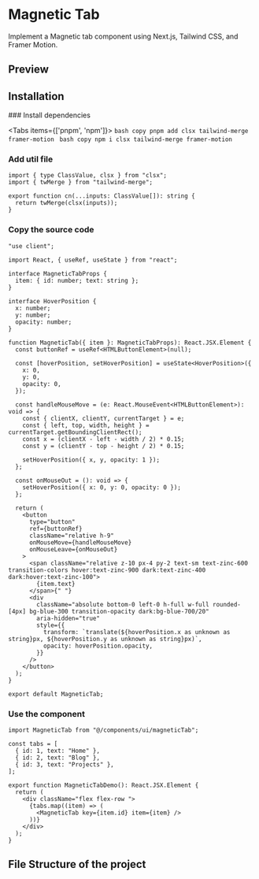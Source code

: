 

# Magnetic Tab

Implement a Magnetic tab component using Next.js, Tailwind CSS, and Framer Motion.

## Preview
<ComponentContainer>
<MagneticTabDemo />
</ComponentContainer>

## Installation

<Steps>
### Install dependencies
 
<Tabs items={['pnpm', 'npm']}>
  <Tab>
    ```bash copy
	pnpm add clsx tailwind-merge framer-motion
	```
  </Tab>
  <Tab>
	```bash copy
	npm i clsx tailwind-merge framer-motion
	```
  </Tab>
</Tabs>
 
### Add util file
 
```tsx filename="utils/cn.ts" showLineNumbers copy
import { type ClassValue, clsx } from "clsx";
import { twMerge } from "tailwind-merge";

export function cn(...inputs: ClassValue[]): string {
  return twMerge(clsx(inputs));
}
```

### Copy the source code
```tsx filename="components/ui/magneticTab.tsx" showLineNumbers copy
"use client";

import React, { useRef, useState } from "react";

interface MagneticTabProps {
  item: { id: number; text: string };
}

interface HoverPosition {
  x: number;
  y: number;
  opacity: number;
}

function MagneticTab({ item }: MagneticTabProps): React.JSX.Element {
  const buttonRef = useRef<HTMLButtonElement>(null);

  const [hoverPosition, setHoverPosition] = useState<HoverPosition>({
    x: 0,
    y: 0,
    opacity: 0,
  });

  const handleMouseMove = (e: React.MouseEvent<HTMLButtonElement>): void => {
    const { clientX, clientY, currentTarget } = e;
    const { left, top, width, height } = currentTarget.getBoundingClientRect();
    const x = (clientX - left - width / 2) * 0.15;
    const y = (clientY - top - height / 2) * 0.15;

    setHoverPosition({ x, y, opacity: 1 });
  };

  const onMouseOut = (): void => {
    setHoverPosition({ x: 0, y: 0, opacity: 0 });
  };

  return (
    <button
      type="button"
      ref={buttonRef}
      className="relative h-9"
      onMouseMove={handleMouseMove}
      onMouseLeave={onMouseOut}
    >
      <span className="relative z-10 px-4 py-2 text-sm text-zinc-600 transition-colors hover:text-zinc-900 dark:text-zinc-400 dark:hover:text-zinc-100">
        {item.text}
      </span>{" "}
      <div
        className="absolute bottom-0 left-0 h-full w-full rounded-[4px] bg-blue-300 transition-opacity dark:bg-blue-700/20"
        aria-hidden="true"
        style={{
          transform: `translate(${hoverPosition.x as unknown as string}px, ${hoverPosition.y as unknown as string}px)`,
          opacity: hoverPosition.opacity,
        }}
      />
    </button>
  );
}

export default MagneticTab;
```

### Use the component
```tsx showLineNumbers copy
import MagneticTab from "@/components/ui/magneticTab";

const tabs = [
  { id: 1, text: "Home" },
  { id: 2, text: "Blog" },
  { id: 3, text: "Projects" },
];

export function MagneticTabDemo(): React.JSX.Element {
  return (
    <div className="flex flex-row ">
      {tabs.map((item) => (
        <MagneticTab key={item.id} item={item} />
      ))}
    </div>
  );
}
```
</Steps>

## File Structure of the project

<FileTree>
  <FileTree.Folder name="src" defaultOpen>
	<FileTree.Folder name="app">
		<FileTree.File name="favicon.ico" />
		<FileTree.File name="globals.css" />
		<FileTree.File name="layout.tsx" />
		<FileTree.File name="page.tsx" />
	</FileTree.Folder>
	<FileTree.Folder name="components" defaultOpen>
		<FileTree.Folder name="ui" defaultOpen>
			<FileTree.File name="magneticTab.tsx" />
		</FileTree.Folder>
	</FileTree.Folder>
	<FileTree.Folder name="util" defaultOpen>
		<FileTree.File name="cn.ts" />
	</FileTree.Folder>
  </FileTree.Folder>
</FileTree>